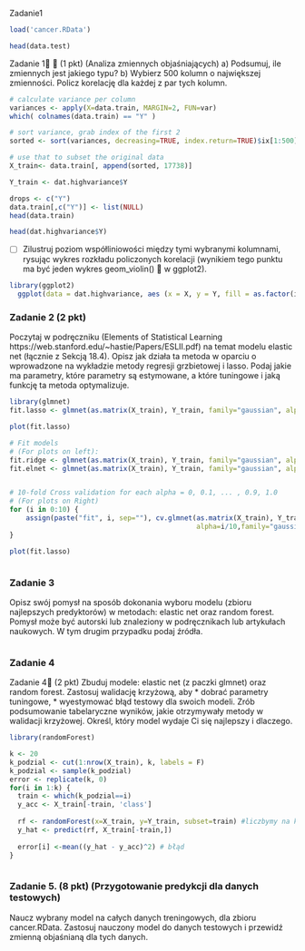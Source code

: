 Zadanie1 
```r
load('cancer.RData')
```
  
```r

head(data.test)
```
Zadanie 1  (1 pkt) (Analiza zmiennych objaśniających)
a) Podsumuj, ile zmiennych jest jakiego typu?
b) Wybierz 500 kolumn o największej zmienności. Policz korelację dla każdej z par tych
kolumn.


```r
# calculate variance per column
variances <- apply(X=data.train, MARGIN=2, FUN=var)
which( colnames(data.train) == "Y" )

# sort variance, grab index of the first 2
sorted <- sort(variances, decreasing=TRUE, index.return=TRUE)$ix[1:500]

# use that to subset the original data
X_train<- data.train[, append(sorted, 17738)]

Y_train <- dat.highvariance$Y

drops <- c("Y")
data.train[,c("Y")] <- list(NULL)
head(data.train)

```

```r
head(dat.highvariance$Y)
```


- [ ] Zilustruj poziom współliniowości między tymi wybranymi kolumnami, rysując
wykres rozkładu policzonych korelacji (wynikiem tego punktu ma być jeden wykres geom_violin()  w ggplot2).
```r
library(ggplot2)
  ggplot(data = dat.highvariance, aes (x = X, y = Y, fill = as.factor(iter))) + geom_violin(position = "dodge")
```

### Zadanie 2 (2 pkt)
Poczytaj w podręczniku (Elements of Statistical Learning
https://web.stanford.edu/~hastie/Papers/ESLII.pdf) na temat modelu elastic net (łącznie z
Sekcją 18.4). Opisz jak działa ta metoda w oparciu o wprowadzone na wykładzie metody
regresji grzbietowej i lasso. Podaj jakie ma parametry, które parametry są estymowane, a które
tuningowe i jaką funkcję ta metoda optymalizuje.



```r
library(glmnet)
fit.lasso <- glmnet(as.matrix(X_train), Y_train, family="gaussian", alpha=1)
```

```r
plot(fit.lasso)
```

```r
# Fit models 
# (For plots on left):
fit.ridge <- glmnet(as.matrix(X_train), Y_train, family="gaussian", alpha=0)
fit.elnet <- glmnet(as.matrix(X_train), Y_train, family="gaussian", alpha=.5)


# 10-fold Cross validation for each alpha = 0, 0.1, ... , 0.9, 1.0
# (For plots on Right)
for (i in 0:10) {
    assign(paste("fit", i, sep=""), cv.glmnet(as.matrix(X_train), Y_train, type.measure="mse", 
                                              alpha=i/10,family="gaussian"))
}

plot(fit.lasso)
```

```r

```

### Zadanie 3
Opisz swój pomysł na sposób dokonania wyboru modelu (zbioru najlepszych predyktorów) w
metodach: elastic net oraz random forest. Pomysł może być autorski lub znaleziony w
podręcznikach lub artykułach naukowych. W tym drugim przypadku podaj źródła.
```r

```

### Zadanie 4
Zadanie 4 (2 pkt)
Zbuduj modele: elastic net (z paczki glmnet) oraz random forest. Zastosuj walidację krzyżową,
aby
* dobrać parametry tuningowe,
* wyestymować błąd testowy dla swoich modeli.
Zrób podsumowanie tabelaryczne wyników, jakie otrzymywały metody w walidacji krzyżowej.
Określ, który model wydaje Ci się najlepszy i dlaczego.
```r
library(randomForest)

k <- 20
k_podzial <- cut(1:nrow(X_train), k, labels = F)
k_podzial <- sample(k_podzial) 
error <- replicate(k, 0)
for(i in 1:k) {
  train <- which(k_podzial==i)
  y_acc <- X_train[-train, 'class']
  
  rf <- randomForest(x=X_train, y=Y_train, subset=train) #liczbymy na k-tym podziale
  y_hat <- predict(rf, X_train[-train,])
  
  error[i] <-mean((y_hat - y_acc)^2) # błąd 
}
```
```r

```

### Zadanie 5. (8 pkt) (Przygotowanie predykcji dla danych testowych)
Naucz wybrany model na całych danych treningowych, dla zbioru cancer.RData. Zastosuj
nauczony model do danych testowych i przewidź zmienną objaśnianą dla tych danych.
